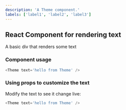 ---
description: 'A Theme component.'
labels: ['label1', 'label2', 'label3']
---


## React Component for rendering text

A basic div that renders some text

### Component usage

```js
<Theme text='hello from Theme' />
```

### Using props to customize the text

Modify the text to see it change live:

```js live
<Theme text='hello from Theme' />
```
